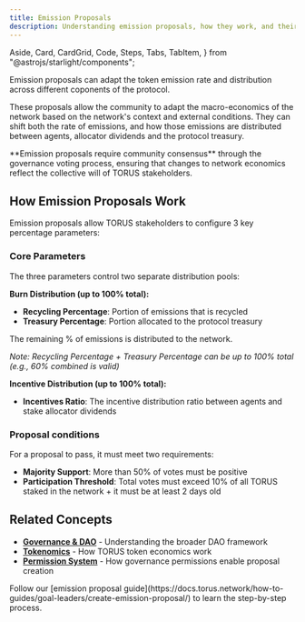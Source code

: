 ```yaml
---
title: Emission Proposals
description: Understanding emission proposals, how they work, and their role in managing Torus network incentives and economics.
---
```


  Aside,
  Card,
  CardGrid,
  Code,
  Steps,
  Tabs,
  TabItem,
} from "@astrojs/starlight/components";

Emission proposals can adapt the token emission rate and distribution across different coponents of the protocol.

These proposals allow the community to adapt the macro-economics of the network based on the network's context and external conditions. They can shift both the rate of emissions, and how those emissions are distributed between agents, allocator dividends and the protocol treasury. 

<Aside type="tip">
**Emission proposals require community consensus** through the governance voting process, ensuring that changes to network economics reflect the collective will of TORUS stakeholders.
</Aside>

## How Emission Proposals Work

Emission proposals allow TORUS stakeholders to configure 3 key percentage parameters:

### Core Parameters

The three parameters control two separate distribution pools:

**Burn Distribution (up to 100% total):**
- **Recycling Percentage**: Portion of emissions that is recycled 
- **Treasury Percentage**: Portion allocated to the protocol treasury

The remaining % of emissions is distributed to the network. 

*Note: Recycling Percentage + Treasury Percentage can be up to 100% total (e.g., 60% combined is valid)*

**Incentive Distribution (up to 100% total):**
- **Incentives Ratio**: The incentive distribution ratio between agents and stake allocator dividends

### Proposal conditions

For a proposal to pass, it must meet two requirements:
- **Majority Support**: More than 50% of votes must be positive
- **Participation Threshold**: Total votes must exceed 10% of all TORUS staked in the network + it must be at least 2 days old 


## Related Concepts

- **[Governance & DAO](https://docs.torus.network/explanations/goal-leaders/governance-dao/)** - Understanding the broader DAO framework
- **[Tokenomics](https://docs.torus.network/explanations/holders/tokenomics/)** - How TORUS token economics work
- **[Permission System](https://docs.torus.network/explanations/goal-leaders/permissions/)** - How governance permissions enable proposal creation

<Aside type="tip" title="Ready to Create a Proposal?">
  Follow our [emission proposal guide](https://docs.torus.network/how-to-guides/goal-leaders/create-emission-proposal/) to learn the step-by-step process.
</Aside>
